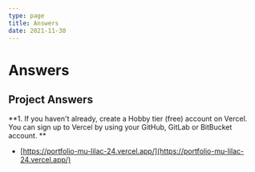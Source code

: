 ```yaml
---
type: page
title: Answers
date: 2021-11-30
---
```


# Answers

## Project Answers

**1. If you haven't already, create a Hobby tier (free) account on Vercel. You can sign up to Vercel by using your GitHub, GitLab or BitBucket account.
**
- [https://portfolio-mu-lilac-24.vercel.app/](https://portfolio-mu-lilac-24.vercel.app/)
